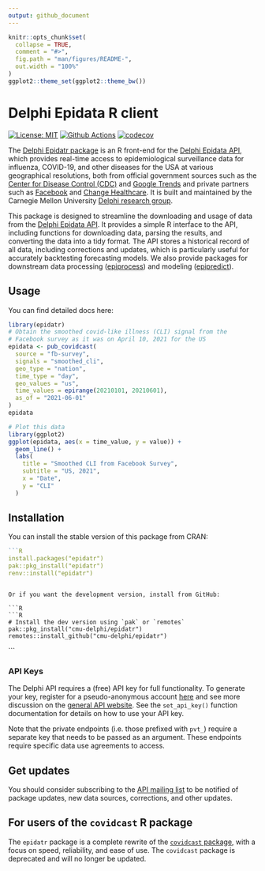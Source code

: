 ```yaml
---
output: github_document
---
```


<!-- README.md is generated from README.Rmd. Please edit that file -->

```r
knitr::opts_chunk$set(
  collapse = TRUE,
  comment = "#>",
  fig.path = "man/figures/README-",
  out.width = "100%"
)
ggplot2::theme_set(ggplot2::theme_bw())
```

# Delphi Epidata R client


<!-- badges: start -->
[![License: MIT][mit-image]][mit-url] [![Github Actions][github-actions-image]][github-actions-url]
[![codecov](https://codecov.io/gh/dsweber2/epidatr/branch/dev/graph/badge.svg?token=jVHL9eHZNZ)](https://app.codecov.io/gh/dsweber2/epidatr)
<!-- badges: end -->


The [Delphi Epidatr package](https://cmu-delphi.github.io/epidatr/) is an R front-end for the [Delphi Epidata API](https://cmu-delphi.github.io/delphi-epidata/), which provides real-time access to epidemiological surveillance data for influenza, COVID-19, and other diseases for the USA at various geographical resolutions, both from official government sources such as the [Center for Disease Control (CDC)](https://www.cdc.gov/datastatistics/index.html) and [Google Trends](https://cmu-delphi.github.io/delphi-epidata/api/covidcast-signals/google-symptoms.html) and private partners such as [Facebook](https://delphi.cmu.edu/blog/2020/08/26/covid-19-symptom-surveys-through-facebook/) and [Change Healthcare](https://www.changehealthcare.com/). It is built and maintained by the Carnegie Mellon University [Delphi research group](https://delphi.cmu.edu/).

This package is designed to streamline the downloading and usage of data from the [Delphi Epidata
API](https://cmu-delphi.github.io/delphi-epidata/). It provides a simple R interface to the API, including functions for downloading data, parsing the results, and converting the data into a tidy format. The API stores a historical record of all data, including corrections and updates, which is particularly useful for accurately backtesting forecasting models. We also provide packages for downstream data processing ([epiprocess](https://github.com/cmu-delphi/epiprocess)) and modeling ([epipredict](https://github.com/cmu-delphi/epipredict)).

## Usage
You can find detailed docs here: 

```r
library(epidatr)
# Obtain the smoothed covid-like illness (CLI) signal from the
# Facebook survey as it was on April 10, 2021 for the US
epidata <- pub_covidcast(
  source = "fb-survey",
  signals = "smoothed_cli",
  geo_type = "nation",
  time_type = "day",
  geo_values = "us",
  time_values = epirange(20210101, 20210601),
  as_of = "2021-06-01"
)
epidata
```

```r
# Plot this data
library(ggplot2)
ggplot(epidata, aes(x = time_value, y = value)) +
  geom_line() +
  labs(
    title = "Smoothed CLI from Facebook Survey",
    subtitle = "US, 2021",
    x = "Date",
    y = "CLI"
  )
```


## Installation
You can install the stable version of this package from CRAN:

``` r
```R
install.packages("epidatr")
pak::pkg_install("epidatr")
renv::install("epidatr")
```
```

Or if you want the development version, install from GitHub:

```R
```R
# Install the dev version using `pak` or `remotes`
pak::pkg_install("cmu-delphi/epidatr")
remotes::install_github("cmu-delphi/epidatr")
```
```

### API Keys

The Delphi API requires a (free) API key for full functionality. To generate
your key, register for a pseudo-anonymous account
[here](https://api.delphi.cmu.edu/epidata/admin/registration_form) and see more
discussion on the [general API
website](https://cmu-delphi.github.io/delphi-epidata/api/api_keys.html). See the
`set_api_key()` function documentation for details on how to use your API key.

Note that the private endpoints (i.e. those prefixed with `pvt_`) require a
separate key that needs to be passed as an argument. These endpoints require
specific data use agreements to access.

[mit-image]: https://img.shields.io/badge/License-MIT-yellow.svg
[mit-url]: https://opensource.org/license/mit/
[github-actions-image]: https://github.com/cmu-delphi/epidatr/workflows/ci/badge.svg
[github-actions-url]: https://github.com/cmu-delphi/epidatr/actions

## Get updates

You should consider subscribing to the [API mailing list](https://lists.andrew.cmu.edu/mailman/listinfo/delphi-covidcast-api) to be notified of package updates, new data sources, corrections, and other updates.

## For users of the `covidcast` R package

The `epidatr` package is a complete rewrite of the [`covidcast` package](https://cmu-delphi.github.io/covidcast/covidcastR/), with a focus on speed, reliability, and ease of use. The `covidcast` package is deprecated and will no longer be updated.
